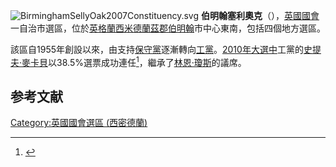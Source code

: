 [[File:BirminghamSellyOak2007Constituency.svg|right]]
'''伯明翰塞利奧克'''（{{lang-en|Birmingham, Selly Oak}}），[[英國|英國]][[英國國會|國會]]一自治市選區，位於[[英格蘭|英格蘭]][[西米德蘭茲郡|西米德蘭茲郡]][[伯明翰|伯明翰]]市中心東南，包括四個地方選區。

該區自1955年創設以來，由支持[[保守黨_(英國)|保守黨]]逐漸轉向[[工黨_(英國)|工黨]]。[[2010年英國大選|2010年大選中]]工黨的[[史提夫·麥卡貝|史提夫·麥卡貝]]以38.5%選票成功連任<ref name="2010election">{{cite news
|publisher=[[英國廣播公司|英國廣播公司]]
|date=2010年5月7日
|title=Election 2010/Constituency/Birmingham Selly Oak
|url=http://news.bbc.co.uk/2/shared/election2010/results/constituency/a38.stm
|accessdate=2010年10月23日
|archive-date=2011年2月3日
|archive-url=https://web.archive.org/web/20110203193434/http://news.bbc.co.uk/2/shared/election2010/results/constituency/a38.stm
|dead-url=no
}}</ref>，繼承了[[林恩·瓊斯|林恩·瓊斯]]的議席。

==参考文献==
<div class="references-small">
<references></references>
</div>

{{DEFAULTSORT:Birmingham Selly Oak (UK Parliament constituency)}}
[[Category:英國國會選區_(西密德蘭)|Category:英國國會選區 (西密德蘭)]]